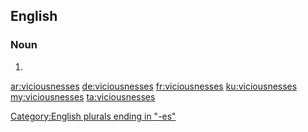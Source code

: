 ==English==

===Noun===
{{head|en|noun plural form}}

# {{plural of|viciousness|lang=en}}

[[Category:English plurals ending in "-es"]]

[[ar:viciousnesses]]
[[de:viciousnesses]]
[[fr:viciousnesses]]
[[ku:viciousnesses]]
[[my:viciousnesses]]
[[ta:viciousnesses]]